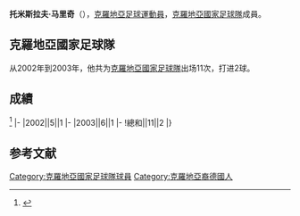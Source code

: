 {{Infobox football biography
|name=托米斯拉夫·马里奇
|image=Tomislav maric.jpg
|fullname=Tomislav Marić
|birth_date={{Birth date and age|1973|1|28}}
|cityofbirth=[[海尔布隆|海尔布隆]]
|countryofbirth=[[德國|德國]]
|height=
|position=[[前鋒_(足球)|前鋒]]
|currentclub=
|years=1992-1994<br/>1994-1995<br/>1995-1996<br/>1996-2000<br/>2000-2003<br/>2003-2004<br/>2004-2005<br/>2005<br/>2006-2008
|clubs=[[SpVgg_Ludwigsburg|Ludwigsburg]]<br/>[[卡尔斯鲁厄体育俱乐部|卡爾斯魯厄]]<br/>[[瓦滕沙伊德09|华登舒特]]<br/>[[斯圖加特踢球者足球俱樂部|斯特加踢球者]]<br/>[[沃尔夫斯堡足球俱乐部|禾夫斯堡]]<br/>[[门兴格拉德巴赫足球俱乐部|慕遜加柏]]<br/>[[沃尔夫斯堡足球俱乐部|禾夫斯堡]]<br/>[[浦和紅鑽|浦和紅鑽]]<br/>[[賀芬咸1899體育會|賀芬咸]]
|caps(goals)=
|nationalyears=2002-2003
|nationalteam=[[克羅地亞國家足球隊|克羅地亞]]
|nationalcaps(goals)=11 (2)
}}
'''托米斯拉夫·马里奇'''（{{Bd|1973年|1月28日||}}），[[克羅地亞|克羅地亞]][[足球|足球]][[運動員|運動員]]，[[克羅地亞國家足球隊|克羅地亞國家足球隊]]成員。

==克羅地亞國家足球隊==
从2002年到2003年，他共为[[克羅地亞國家足球隊|克羅地亞國家足球隊]]出场11次，打进2球。

==成績==
<ref>{{Cite web |url=http://www.national-football-teams.com/player/1690/Tomislav_Maric.html |title=National Football Teams |access-date=2017-01-08 |archive-date=2019-12-07 |archive-url=https://web.archive.org/web/20191207155702/https://www.national-football-teams.com/player/1690/Tomislav_Maric.html |dead-url=no }}</ref>
{{Football player national team statistics|CRO}}
|-
|2002||5||1
|-
|2003||6||1
|-
!總和||11||2
|}

==参考文献==
{{Reflist}}

{{Soccer-player-stub}}
{{DEFAULTSORT: Marić, Tomislav}}
[[Category:克羅地亞國家足球隊球員|Category:克羅地亞國家足球隊球員]]
[[Category:克羅地亞裔德國人|Category:克羅地亞裔德國人]]